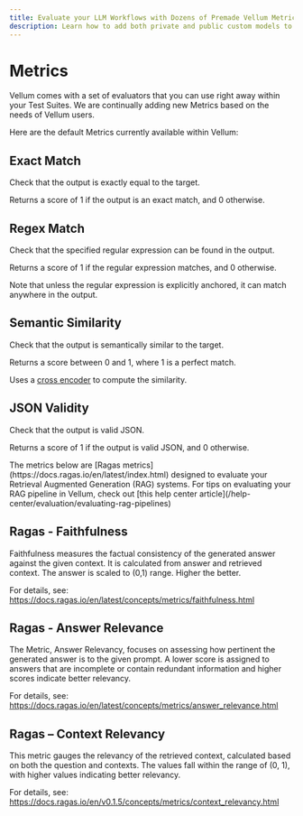 ```yaml
---
title: Evaluate your LLM Workflows with Dozens of Premade Vellum Metrics
description: Learn how to add both private and public custom models to your Vellum workspace for enhanced functionality and domain-specific advantages.
---
```

# Metrics

Vellum comes with a set of evaluators that you can use right away within your Test Suites. We are continually adding new Metrics based on the needs of Vellum users.

Here are the default Metrics currently available within Vellum:

## Exact Match

Check that the output is exactly equal to the target.

Returns a score of 1 if the output is an exact match, and 0 otherwise.

## Regex Match

Check that the specified regular expression can be found in the output.

Returns a score of 1 if the regular expression matches, and 0 otherwise.

Note that unless the regular expression is explicitly anchored, it can match anywhere in the output.

## Semantic Similarity

Check that the output is semantically similar to the target.

Returns a score between 0 and 1, where 1 is a perfect match.

Uses a [cross encoder](https://huggingface.co/cross-encoder/stsb-roberta-large) to compute the similarity.

## JSON Validity

Check that the output is valid JSON.

Returns a score of 1 if the output is valid JSON, and 0 otherwise.

<Callout intent="info">
  The metrics below are [Ragas
  metrics](https://docs.ragas.io/en/latest/index.html) designed to evaluate your
  Retrieval Augmented Generation (RAG) systems. For tips on evaluating your RAG
  pipeline in Vellum, check out [this help center
  article](/help-center/evaluation/evaluating-rag-pipelines)
</Callout>

## Ragas - Faithfulness

Faithfulness measures the factual consistency of the generated answer against the given context. It is calculated from answer and retrieved context. The answer is scaled to (0,1) range. Higher the better.

For details, see: https://docs.ragas.io/en/latest/concepts/metrics/faithfulness.html

## Ragas - Answer Relevance

The Metric, Answer Relevancy, focuses on assessing how pertinent the generated answer is to the given prompt. A lower score is assigned to answers that are incomplete or contain redundant information and higher scores indicate better relevancy.

For details, see: https://docs.ragas.io/en/latest/concepts/metrics/answer_relevance.html

## Ragas – Context Relevancy

This metric gauges the relevancy of the retrieved context, calculated based on both the question and contexts. The values fall within the range of (0, 1), with higher values indicating better relevancy.

For details, see: https://docs.ragas.io/en/v0.1.5/concepts/metrics/context_relevancy.html

